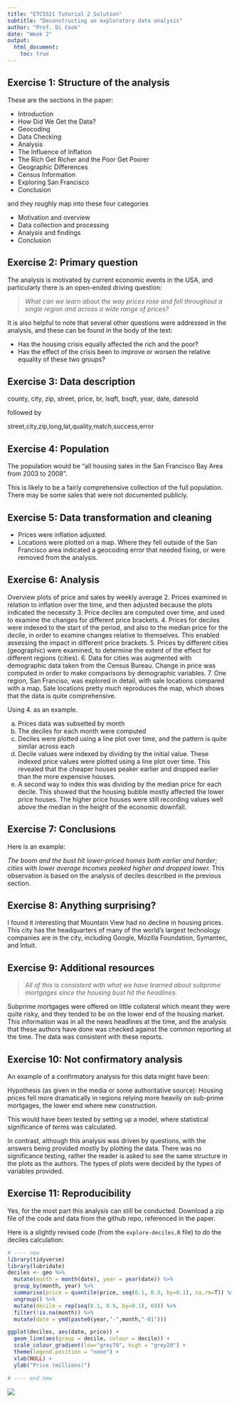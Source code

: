 ```yaml
---
title: "ETC5521 Tutorial 2 Solution"
subtitle: "Deconstructing an exploratory data analysis"
author: "Prof. Di Cook"
date: "Week 2"
output:
  html_document:
    toc: true
---
```


## Exercise 1: Structure of the analysis

These are the sections in the paper:

- Introduction
- How Did We Get the Data?
- Geocoding
- Data Checking
- Analysis
- The Influence of Inflation
- The Rich Get Richer and the Poor Get Poorer
- Geographic Differences
- Census Information
- Exploring San Francisco
- Conclusion

and they roughly map into these four categories

- Motivation and overview
- Data collection and processing
- Analysis and findings
- Conclusion

## Exercise 2: Primary question

The analysis is motivated by current economic events in the USA, and particularly there is an open-ended driving question:

> *What can we learn about the way prices rose and fell throughout a single region and across a wide range of prices?*

It is also helpful to note that several other questions were addressed in the analysis, and these can be found in the body of the text:

- Has the housing crisis equally affected the rich and the poor?
- Has the effect of the crisis been to improve or worsen the relative equality of these two groups?


## Exercise 3: Data description

county, city, zip, street, price, br, lsqft, bsqft, year, date, datesold <!-- house-sales.csv -->

followed by

street,city,zip,long,lat,quality,match,success,error <!--addresses.csv--> 

## Exercise 4: Population

The population would be "all housing sales in the San Francisco Bay Area from 2003 to 2008". 

This is likely to be a fairly comprehensive collection of the full population. There may be some sales that were not documented publicly. 

## Exercise 5: Data transformation and cleaning

- Prices were inflation adjusted. 
- Locations were plotted on a map. Where they fell outside of the San Francisco area indicated a geocoding error that needed fixing, or were removed from the analysis.

## Exercise 6: Analysis

 Overview plots of price and sales by weekly average
2. Prices examined in relation to inflation over the time, and then adjusted because the plots indicated the necessity
3. Price deciles are computed over time, and used to examine the changes for different price brackets. 
4. Prices for deciles were indexed to the start of the period, and also to the median price for the decile, in order to examine changes relative to themselves. This enabled assessing the impact in different price brackets.
5. Prices by different cities (geographic) were examined, to determine the extent of the effect for different regions (cities).
6. Data for cities was augmented with demographic data taken from the Census Bureau. Change in price was computed in order to make comparisons by demographic variables.
7. One region, San Franciso, was explored in detail, with sale locations compared with a map. Sale locations pretty much reproduces the map, which shows that the data is quite comprehensive.

Using 4. as an example. 

a. Prices data was subsetted by month
b. The deciles for each month were computed
c. Deciles were plotted using a line plot over time, and the pattern is quite similar across each
d. Decile values were indexed by dividing by the initial value. These indexed price values were plotted using a line plot over time. This revealed that the cheaper houses peaker earlier and dropped earlier than the more expensive houses.
e. A second way to index this was dividing by the median price for each decile. This showed that the housing bubble mostly affected the lower price houses. The higher price houses were still recording values well above the median in the height of the economic downfall.


## Exercise 7: Conclusions

Here is an example: 

*The boom and the bust hit lower-priced homes both earlier and harder; cities with lower average incomes peaked higher and dropped lower.* This observation is based on the analysis of deciles described in the previous section.

## Exercise 8: Anything surprising?

I found it interesting that Mountain View had no decline in housing prices. This city has the headquarters of many of the world's largest technology companies are in the city, including Google, Mozilla Foundation, Symantec, and Intuit.

## Exercise 9: Additional resources

> *All of this is consistent with what we have learned about subprime mortgages since the housing bust hit the headlines.*

Subprime mortgages were offered on little collateral which meant they were quite risky, and they tended to be on the lower end of the housing market. This information was in all the news headlines at the time, and the analysis that these authors have done was checked against the common reporting at the time. The data was consistent with these reports.

## Exercise 10: Not confirmatory analysis

An example of a confirmatory analysis for this data might have been:

Hypothesis (as given in the media or some authoritative source): Housing prices fell more dramatically in regions relying more heavily on sub-prime mortgages, the lower end where new construction. 

This would have been tested by setting up a model, where statistical significance of terms was calculated.

In contrast, although this analysis was driven by questions, with the answers being provided mostly by plotting the data. There was no significance testing, rather the reader is asked to see the same structure in the plots as the authors. The types of plots were decided by the types of variables provided.

## Exercise 11: Reproducibility

Yes, for the most part this analysis can still be conducted. Download a zip file of the code and data from the github repo, referenced in the paper. 

Here is a slightly revised code (from the `explore-deciles.R` file) to do the deciles calculation:

```r
# ---- new
library(tidyverse)
library(lubridate)
deciles <- geo %>%
  mutate(month = month(date), year = year(date)) %>%
  group_by(month, year) %>%
  summarise(price = quantile(price, seq(0.1, 0.9, by=0.1), na.rm=T)) %>%
  ungroup() %>%
  mutate(decile = rep(seq(0.1, 0.9, by=0.1), 69)) %>%
  filter(!is.na(month)) %>%
  mutate(date = ymd(paste0(year,"-",month,"-01")))

ggplot(deciles, aes(date, price)) +
  geom_line(aes(group = decile, colour = decile)) +
  scale_colour_gradient(low="grey70", high = "grey20") +
  theme(legend.position = "none") +
  xlab(NULL) +
  ylab("Price (millions)")

# ---- end new
```

![](deciles.png)
